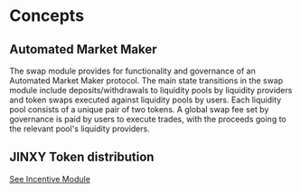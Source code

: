 

# Concepts

## Automated Market Maker

The swap module provides for functionality and governance of an Automated Market Maker protocol. The main state transitions in the swap module include deposits/withdrawals to liquidity pools by liquidity providers and token swaps executed against liquidity pools by users. Each liquidity pool consists of a unique pair of two tokens. A global swap fee set by governance is paid by users to execute trades, with the proceeds going to the relevant pool's liquidity providers.

## JINXY Token distribution

[See Incentive Module](../../modules/incentive/concepts)


